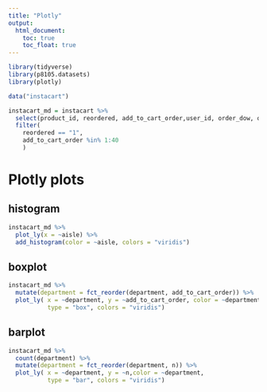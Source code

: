```yaml
---
title: "Plotly"
output: 
  html_document:
    toc: true
    toc_float: true
---
```


```r
library(tidyverse)
library(p8105.datasets)
library(plotly)
```

```r
data("instacart")
```

```r
instacart_md = instacart %>%
  select(product_id, reordered, add_to_cart_order,user_id, order_dow, order_hour_of_day, days_since_prior_order, aisle_id, aisle, department_id, department) %>%
  filter(
    reordered == "1",
    add_to_cart_order %in% 1:40
    ) 
```

# Plotly plots

## histogram
```r
instacart_md %>%
  plot_ly(x = ~aisle) %>%
  add_histogram(color = ~aisle, colors = "viridis")
```

##  boxplot
```r
instacart_md %>% 
  mutate(department = fct_reorder(department, add_to_cart_order)) %>%
  plot_ly( x = ~department, y = ~add_to_cart_order, color = ~department,
           type = "box", colors = "viridis")
```

## barplot
```r
instacart_md %>%
  count(department) %>%
  mutate(department = fct_reorder(department, n)) %>%
  plot_ly( x = ~department, y = ~n,color = ~department, 
           type = "bar", colors = "viridis")
```

